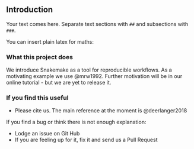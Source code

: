 ## Introduction {#intro}

Your text comes here. Separate text sections with `##` and subsections with `###`.

You can insert plain latex for maths:


### What this project does

We introduce Snakemake as a tool for reproducible workflows.
As a motivating example we use @mrw1992.
Further motivation will be in our online tutorial - but we are yet to release it.

### If you find this useful

* Please cite us. The main reference at the moment is @deerlanger2018

If you find a bug or think there is not enough explanation:

* Lodge an issue on Git Hub
* If you are feeling up for it, fix it and send us a Pull Request

